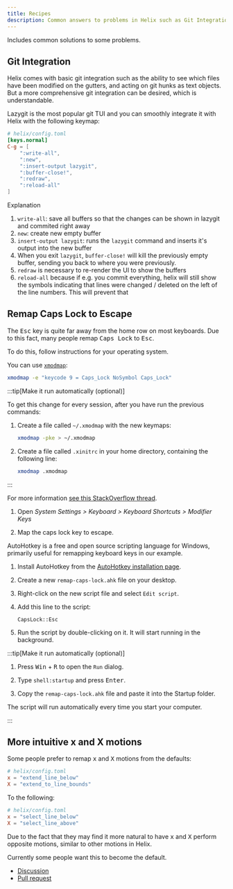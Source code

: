 ```yaml
---
title: Recipes
description: Common answers to problems in Helix such as Git Integration
---
```



Includes common solutions to some problems.

## Git Integration

Helix comes with basic git integration such as the ability to see which files have been modified on the gutters, and acting on git hunks as text objects. But a more comprehensive git integration can be desired, which is understandable.

Lazygit is the most popular git TUI and you can smoothly integrate it with Helix with the following keymap:

```toml
# helix/config.toml
[keys.normal]
C-g = [
    ":write-all",
    ":new",
    ":insert-output lazygit",
    ":buffer-close!",
    ":redraw",
    ":reload-all"
]
```

Explanation

1. `write-all`: save all buffers so that the changes can be shown in lazygit and commited right away
2. `new`: create new empty buffer
3. `insert-output lazygit`: runs the `lazygit` command and inserts it's output into the new buffer
4. When you exit `lazygit`, `buffer-close!` will kill the previously empty buffer, sending you back to where you were previously.
5. `redraw` is necessary to re-render the UI to show the buffers
6. `reload-all` because if e.g. you commit everything, helix will still show the symbols indicating that lines were changed / deleted on the left of the line numbers. This will prevent that

## Remap Caps Lock to Escape

The <kbd>Esc</kbd> key is quite far away from the home row on most keyboards. Due to this fact, many people remap <kbd>Caps Lock</kbd> to <kbd>Esc</kbd>.

To do this, follow instructions for your operating system.

<Tabs>
<TabItem label="Linux" icon="linux">

You can use [`xmodmap`](https://manpages.ubuntu.com/manpages/oracular/en/man1/xmodmap.1.html):

```sh
xmodmap -e "keycode 9 = Caps_Lock NoSymbol Caps_Lock"
```

:::tip[Make it run automatically (optional)]

To get this change for every session, after you have run the previous commands:

1. Create a file called `~/.xmodmap` with the new keymaps:

   ```sh
   xmodmap -pke > ~/.xmodmap
   ```

1. Create a file called `.xinitrc` in your home directory, containing the following line:

   ```sh
   xmodmap .xmodmap
   ```

:::

For more information [see this StackOverflow thread](https://askubuntu.com/questions/363346/how-to-permanently-switch-caps-lock-and-esc).

</TabItem>

<TabItem label="macOS" icon="apple">

<Steps>

1. Open _System Settings > Keyboard > Keyboard Shortcuts > Modifier Keys_

1. Map the caps lock key to escape.

</Steps>

</TabItem>

<TabItem label="Windows" icon="windows">

AutoHotkey is a free and open source scripting language for Windows, primarily useful for remapping keyboard keys in our example.

<Steps>

1. Install AutoHotkey from the [AutoHotkey installation page](https://www.autohotkey.com/download/).

1. Create a new `remap-caps-lock.ahk` file on your desktop.

1. Right-click on the new script file and select `Edit script`.

1. Add this line to the script:

   ```ahk
   CapsLock::Esc
   ```

1. Run the script by double-clicking on it. It will start running in the background.

</Steps>

:::tip[Make it run automatically (optional)]

<Steps>

1. Press <kbd>Win</kbd> + <kbd>R</kbd> to open the `Run` dialog.

1. Type `shell:startup` and press <kbd>Enter</kbd>.

1. Copy the `remap-caps-lock.ahk` file and paste it into the Startup folder.

</Steps>

The script will run automatically every time you start your computer.

:::

</TabItem>

</Tabs>

## More intuitive x and X motions

Some people prefer to remap <kbd>x</kbd> and <kbd>X</kbd> motions from the defaults:

```toml
# helix/config.toml
x = "extend_line_below"
X = "extend_to_line_bounds"
```

To the following:

```toml
# helix/config.toml
x = "select_line_below"
X = "select_line_above"
```

Due to the fact that they may find it more natural to have <kbd>x</kbd> and <kbd>X</kbd> perform opposite motions, similar to other motions in Helix.

Currently some people want this to become the default.

- [Discussion](https://github.com/helix-editor/helix/discussions/11600)
- [Pull request](https://github.com/helix-editor/helix/pull/12013)
